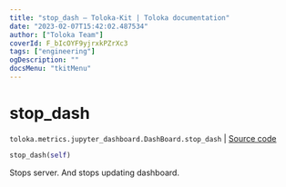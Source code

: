 ```yaml
---
title: "stop_dash — Toloka-Kit | Toloka documentation"
date: "2023-02-07T15:42:02.487534"
author: ["Toloka Team"]
coverId: F_bIcOYF9yjrxkPZrXc3
tags: ["engineering"]
ogDescription: ""
docsMenu: "tkitMenu"
---
```


# stop_dash
`toloka.metrics.jupyter_dashboard.DashBoard.stop_dash` | [Source code](https://github.com/Toloka/toloka-kit/blob/v1.1.3/src/metrics/jupyter_dashboard.py#L352)

```python
stop_dash(self)
```

Stops server. And stops updating dashboard.